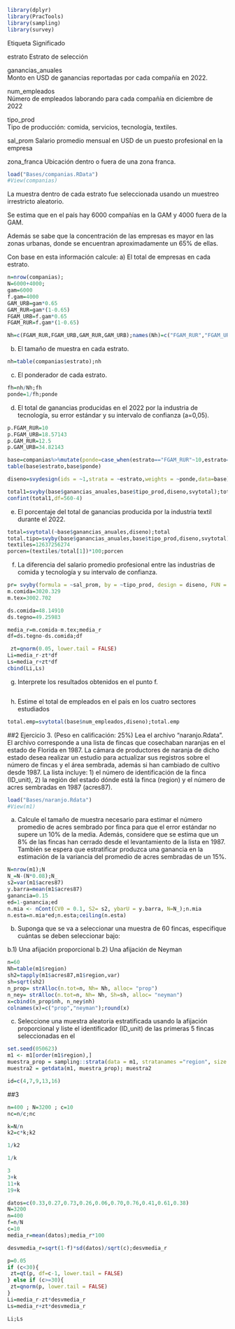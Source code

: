 
```r
library(dplyr)
library(PracTools)
library(sampling)
library(survey)
```
Etiqueta	Significado

estrato	
Estrato de selección

ganancias_anuales	
Monto en USD de ganancias reportadas por cada compañía en 2022.

num_empleados	
Número de empleados laborando para cada compañía en diciembre de 2022

tipo_prod	
Tipo de producción: comida, servicios, tecnología, textiles. 

sal_prom 
Salario promedio mensual en USD de un puesto profesional en la empresa

zona_franca	
Ubicación dentro o fuera de una zona franca.

```r
load("Bases/companias.RData")
#View(companias)
```

La muestra dentro de cada estrato fue seleccionada usando un muestreo irrestricto aleatorio.

Se estima que en el país hay 6000 compañías en la GAM y 4000 fuera de la GAM. 

Además se sabe que la concentración de las empresas es mayor en las zonas urbanas, donde se encuentran aproximadamente un 65% de ellas. 

Con base en esta información calcule: 
a)	El total de empresas en cada estrato. 
```r
n=nrow(companias);
N=6000+4000;
gam=6000
f.gam=4000
GAM_URB=gam*0.65
GAM_RUR=gam*(1-0.65)
FGAM_URB=f.gam*0.65
FGAM_RUR=f.gam*(1-0.65)

Nh=c(FGAM_RUR,FGAM_URB,GAM_RUR,GAM_URB);names(Nh)=c("FGAM_RUR","FGAM_URB","GAM_RUR","GAM_URB");Nh
```

b)	El tamaño de muestra en cada estrato. 
```r
nh=table(companias$estrato);nh
```
c)	El ponderador de cada estrato.
```r
fh=nh/Nh;fh
ponde=1/fh;ponde
```
d)	El total de ganancias producidas en el 2022 por la industria de tecnología, su error estándar y su intervalo de confianza (a=0,05). 
```r
p.FGAM_RUR=10
p.FGAM_URB=18.57143
p.GAM_RUR=12.5
p.GAM_URB=34.82143
```
```r
base=companias%>%mutate(ponde=case_when(estrato=="FGAM_RUR"~10,estrato=="FGAM_URB"~18.57143,estrato=="GAM_RUR"~p.GAM_RUR,TRUE~p.GAM_URB))
table(base$estrato,base$ponde)
```
```r
diseno=svydesign(ids = ~1,strata = ~estrato,weights = ~ponde,data=base)
```
```r
total1=svyby(base$ganancias_anuales,base$tipo_prod,diseno,svytotal);total1
confint(total1,df=560-4)
```
e)	El porcentaje del total de ganancias producida por la industria textil durante el 2022.
```r
total=svytotal(~base$ganancias_anuales,diseno);total
total.tipo=svyby(base$ganancias_anuales,base$tipo_prod,diseno,svytotal);total.tipo
textiles=12637256274
porcen=(textiles/total[1])*100;porcen
```
f)	La diferencia del salario promedio profesional entre las industrias de comida y tecnología y su intervalo de confianza.
```r
pr= svyby(formula = ~sal_prom, by = ~tipo_prod, design = diseno, FUN = svymean) ; pr
m.comida=3020.329
m.tex=3002.702	

ds.comida=48.14910
ds.tegno=49.25983

media_r=m.comida-m.tex;media_r
df=ds.tegno-ds.comida;df

 zt=qnorm(0.05, lower.tail = FALSE)
Li=media_r-zt*df
Ls=media_r+zt*df
cbind(Li,Ls)
```
g)	Interprete los resultados obtenidos en el punto f. 
```r

```


h)	Estime el total de empleados en el país en los cuatro sectores estudiados
```r
total.emp=svytotal(base$num_empleados,diseno);total.emp
```

##2
Ejercicio 3. (Peso en calificación: 25%)
Lea el archivo “naranjo.Rdata”. El archivo corresponde a una lista de fincas que cosechaban naranjas en el estado de Florida en 1987. La cámara de productores de naranja de dicho estado desea realizar un estudio para actualizar sus registros sobre el número de fincas y el área sembrada, además si han cambiado de cultivo desde 1987. 
La lista incluye: 1) el número de identificación de la finca (ID_unit), 2) la región del estado dónde está la finca (region) y el número de acres sembradas en 1987 (acres87). 

```r
load("Bases/naranjo.Rdata")
#View(m1)
```

a)	Calcule el tamaño de muestra necesario para estimar el número promedio de acres sembrado por finca para que el error estándar no supere un 10% de la media. Además, considere que se estima que un 8% de las fincas han cerrado desde el levantamiento de la lista en 1987. También se espera que estratificar produzca una ganancia en la estimación de la variancia del promedio de acres sembradas de un 15%.
```r
N=nrow(m1);N
N_=N-(N*0.08);N_
s2=var(m1$acres87)
y.barra=mean(m1$acres87)
ganancia=0.15
ed=1-ganancia;ed
n.mia <- nCont(CV0 = 0.1, S2= s2, ybarU = y.barra, N=N_);n.mia
n.esta=n.mia*ed;n.esta;ceiling(n.esta)
```
b)	Suponga que se va a seleccionar una muestra de 60 fincas, especifique cuántas se deben seleccionar bajo: 

b.1) Una afijación proporcional 
b.2) Una afijación de Neyman 
```r
n=60
Nh=table(m1$region)
sh2=tapply(m1$acres87,m1$region,var)
sh=sqrt(sh2)
n_prop= strAlloc(n.tot=n, Nh= Nh, alloc= "prop") 
n_ney= strAlloc(n.tot=n, Nh= Nh, Sh=sh, alloc= "neyman")
x=cbind(n_prop$nh, n_ney$nh)
colnames(x)=c("prop","neyman");round(x)
```

c)	Seleccione una muestra aleatoria estratificada usando la afijación proporcional y  liste el identificador (ID_unit) de las primeras 5 fincas seleccionadas en el 
```r
set.seed(050623) 
m1 <- m1[order(m1$region),]
muestra_prop = sampling::strata(data = m1, stratanames ="region", size = c(21, 4,8,27), method = "srswor"); muestra_prop
muestra2 = getdata(m1, muestra_prop); muestra2

id=c(4,7,9,13,16)
```

##3

```r
n=400 ; N=3200 ; c=10
nc=n/c;nc
```

```r
k=N/n
k2=c*k;k2
```


```r
1/k2
```


```r
1/k
```

```r
3
3+k
11+k
19+k
```

```r
datos=c(0.33,0.27,0.73,0.26,0.06,0.70,0.76,0.41,0.61,0.38)
N=3200
n=400
f=n/N
c=10
media_r=mean(datos);media_r*100
```


```r
desvmedia_r=sqrt(1-f)*sd(datos)/sqrt(c);desvmedia_r
```

```r
p=0.05
if (c<30){
 zt=qt(p, df=c-1, lower.tail = FALSE)
} else if (c>=30){
 zt=qnorm(p, lower.tail = FALSE)
}
Li=media_r-zt*desvmedia_r
Ls=media_r+zt*desvmedia_r

Li;Ls
```



